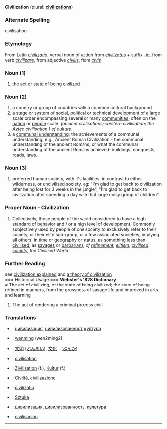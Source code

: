 '''Civilization''' (plural: '''[[civilizations]]''')
===Alternate Spelling===
civilisation
===Etymology===
From Latin ''[[civilizatio]]'', verbal noun of action from ''[[civilizatus]]'' + suffix ''[[-io]]'', from verb ''[[civilizare]]'', from adjective ''[[civilis]]'', from ''[[civis]]''
===Noun (1)===
# the act or state of being [[civilized]]
===Noun (2)===
# a country or group of countries with a common cultural background
# a stage or system of social, political or technical development of a large scale order encompassing several or many [[community|communities]], often on the [[nation]] or [[people]] scale. <i>(ancient civilisations; western civilisation; the Aztec civilisation.) cf [[culture]]</i>.
# a [[communal understanding]]; the achievements of a communal understanding; e.g., Ancient Roman Civilization - the communal understanding of the ancient Romans, or what the communal understanding  of the ancient Romans achieved: buildings, conquests, roads, laws.  
===Noun (3)===
# preferred human society, with it's facilities, in contrast to either wilderness, or uncivilised society. eg: "I'm glad to get back to civilization after being lost for 3 weeks in the jungle", "I'm glad to get back to civilization after spending a day with that large noisy group of children"
===Proper Noun - Civilization===
# Collectively, those people of the world considered to have a high standard of behavior and / or a high level of development. Commonly subjectively used by people of one society to exclusively refer to their society, or their elite sub-group, or a few associated societies, implying all others, in time or geography or status, as something less than [[civilise|civilised]], as [[savage|savages]] or [[barbarian|barbarians]]. <i>cf [[refinement]], [[elitism]], [[civilised society]], the Civilised World</i>

=== Further Reading ===
see [http://www.ourcivilisation.com/define.htm civilization explained]
and [http://www.ourcivilisation.com/theory.htm a theory of civilization]<br>
=== Historical Usage ===
<b>Webster's 1828 Dictionary</b><br>
# The act of civilizing, or the state of being civilized; the state of being refined in manners, from the grossness of savage life and improved in arts and learning
# The act of rendering a criminal process civil.
===Translations===
*{{bg}}: [[цивилизация]], [[цивилизованност]], [[култура]]
*{{zh}}: [[wenming]] (wen2ming2)
*{{ja}}: [[文明]] ([[ぶんめい]]), [[文化]]　([[ぶんか]])
*{{fr}}: [[civilisation]]
*{{de}}: [[Zivilisation]] (f.), [[Kultur]] (f.)
*{{it}}: [[Civiltà]], [[civilizazione]]
*{{la}}: [[civilizatio]]
*{{pl}}: [[Sztuka]]
*{{ru}}: [[цивилизация]], [[цивилизованность]], [[культура]]
*{{es}}: [[civilisación]]
----
